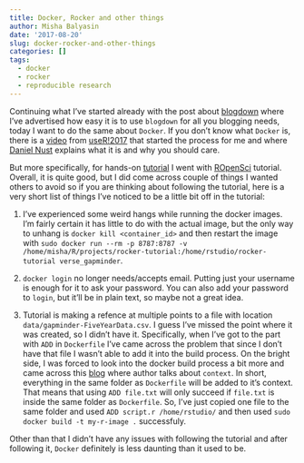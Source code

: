 ```yaml
---
title: Docker, Rocker and other things
author: Misha Balyasin
date: '2017-08-20'
slug: docker-rocker-and-other-things
categories: []
tags:
  - docker
  - rocker
  - reproducible research
---
```


Continuing what I've started already with the post about [blogdown](https://www.mishabalyasin.com/2017/07/23/blogdown-netlify/) where I've advertised how easy it is to use `blogdown` for all you blogging needs, today I want to do the same about `Docker`. If you don't know what `Docker` is, there is a [video](https://sec.ch9.ms/ch9/27c6/eb231ad1-bc19-4465-b731-98d10e4827c6/AutomaticallyArchiving_mid.mp4) from [useR!2017](https://user2017.brussels/) that started the process for me and where [Daniel Nust](https://github.com/nuest) explains what it is and why you should care.

But more specifically, for hands-on [tutorial](http://ropenscilabs.github.io/r-docker-tutorial/) I went with [ROpenSci](https://ropensci.org/) tutorial. Overall, it is quite good, but I did come across couple of things I wanted others to avoid so if you are thinking about following the tutorial, here is a very short list of things I've noticed to be a little bit off in the tutorial:


1. I've experienced some weird hangs while running the docker images. I'm fairly certain it has little to do with the actual image, but the only way to unhang is `docker kill <container_id>` and then restart the image with `sudo docker run --rm -p 8787:8787 -v /home/misha/R/projects/rocker-tutorial:/home/rstudio/rocker-tutorial verse_gapminder`.

2. `docker login` no longer needs/accepts email. Putting just your username is enough for it to ask your password. You can also add your password to `login`, but it'll be in plain text, so maybe not a great idea.

3. Tutorial is making a refence at multiple points to a file with location `data/gapminder-FiveYearData.csv`. I guess I've missed the point where it was created, so I didn't have it. Specifically, when I've got to the part with `ADD` in `Dockerfile` I've came across the problem that since I don't have that file I wasn't able to add it into the build process. On the bright side, I was forced to look into the docker build process a bit more and came across this [blog](http://kimh.github.io/blog/en/docker/gotchas-in-writing-dockerfile-en/) where author talks about `context`. In short, everything in the same folder as `Dockerfile` will be added to it's context. That means that using `ADD file.txt` will only succeed if `file.txt` is inside the same folder as `Dockerfile`. So, I've just copied one file to the same folder and used `ADD script.r /home/rstudio/` and then used `sudo docker build -t my-r-image .` successfuly.

Other than that I didn't have any issues with following the tutorial and after following it, `Docker` definitely is less daunting than it used to be.
